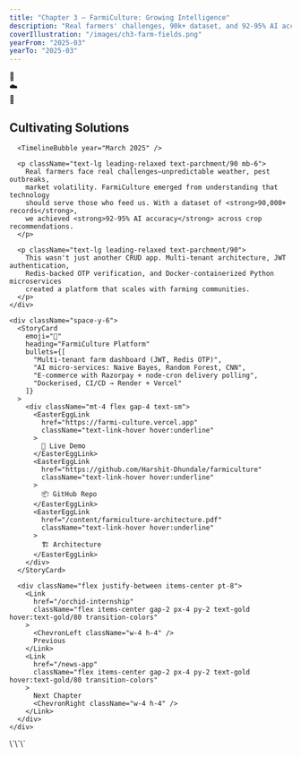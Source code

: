 ```yaml
---
title: "Chapter 3 – FarmiCulture: Growing Intelligence"
description: "Real farmers' challenges, 90k+ dataset, and 92-95% AI accuracy."
coverIllustration: "/images/ch3-farm-fields.png"
yearFrom: "2025-03"
yearTo: "2025-03"
---
```



<div className="relative min-h-screen">
  <ParallaxLayer speed={0.4} className="opacity-30">
    <div className="absolute inset-0 bg-[url('/placeholder.svg?height=800&width=1200')] opacity-20" />
  </ParallaxLayer>
  
  <ParallaxLayer speed={0.6} className="opacity-20">
    <div className="absolute top-1/4 left-1/4 text-4xl">🌾</div>
    <div className="absolute bottom-1/3 right-1/4 text-3xl">☁️</div>
    <div className="absolute top-1/2 right-1/3 text-2xl">🚜</div>
  </ParallaxLayer>

  <PageSpread chapterIndex={3}>
    <div className="prose prose-invert max-w-none">
      <h2 className="text-3xl font-display text-gold mb-6">Cultivating Solutions</h2>
      
      <TimelineBubble year="March 2025" />
      
      <p className="text-lg leading-relaxed text-parchment/90 mb-6">
        Real farmers face real challenges—unpredictable weather, pest outbreaks, 
        market volatility. FarmiCulture emerged from understanding that technology 
        should serve those who feed us. With a dataset of <strong>90,000+ records</strong>, 
        we achieved <strong>92-95% AI accuracy</strong> across crop recommendations.
      </p>

      <p className="text-lg leading-relaxed text-parchment/90">
        This wasn't just another CRUD app. Multi-tenant architecture, JWT authentication, 
        Redis-backed OTP verification, and Docker-containerized Python microservices 
        created a platform that scales with farming communities.
      </p>
    </div>

    <div className="space-y-6">
      <StoryCard
        emoji="🌾"
        heading="FarmiCulture Platform"
        bullets={[
          "Multi-tenant farm dashboard (JWT, Redis OTP)",
          "AI micro-services: Naive Bayes, Random Forest, CNN",
          "E-commerce with Razorpay + node-cron delivery polling",
          "Dockerised, CI/CD → Render + Vercel"
        ]}
      >
        <div className="mt-4 flex gap-4 text-sm">
          <EasterEggLink 
            href="https://farmi-culture.vercel.app"
            className="text-link-hover hover:underline"
          >
            🌱 Live Demo
          </EasterEggLink>
          <EasterEggLink 
            href="https://github.com/Harshit-Dhundale/farmiculture"
            className="text-link-hover hover:underline"
          >
            📦 GitHub Repo
          </EasterEggLink>
          <EasterEggLink 
            href="/content/farmiculture-architecture.pdf"
            className="text-link-hover hover:underline"
          >
            🏗️ Architecture
          </EasterEggLink>
        </div>
      </StoryCard>
      
      <div className="flex justify-between items-center pt-8">
        <Link 
          href="/orchid-internship"
          className="flex items-center gap-2 px-4 py-2 text-gold hover:text-gold/80 transition-colors"
        >
          <ChevronLeft className="w-4 h-4" />
          Previous
        </Link>
        <Link 
          href="/news-app"
          className="flex items-center gap-2 px-4 py-2 text-gold hover:text-gold/80 transition-colors"
        >
          Next Chapter
          <ChevronRight className="w-4 h-4" />
        </Link>
      </div>
    </div>
  </PageSpread>
</div>
\`\`\`
